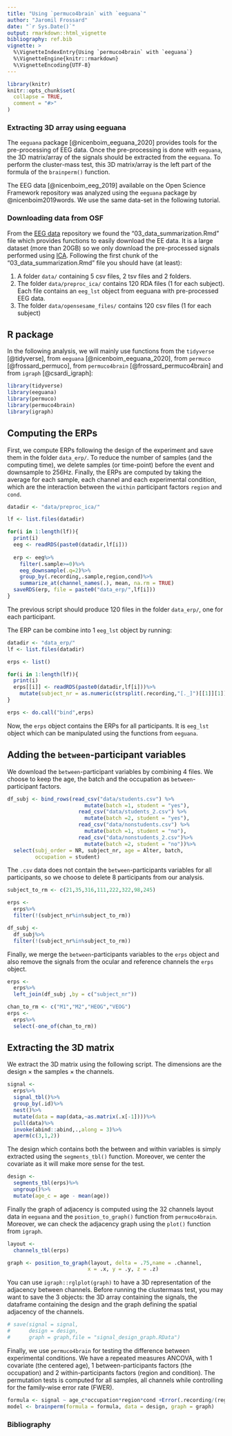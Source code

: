 ```yaml
---
title: "Using `permuco4brain` with `eeguana`"
author: "Jaromil Frossard"
date: "`r Sys.Date()`"
output: rmarkdown::html_vignette
bibliography: ref.bib
vignette: >
  %\VignetteIndexEntry{Using `permuco4brain` with `eeguana`}
  %\VignetteEngine{knitr::rmarkdown}
  %\VignetteEncoding{UTF-8}
---
```


```r
library(knitr)
knitr::opts_chunk$set(
  collapse = TRUE,
  comment = "#>"
)
```


### Extracting 3D array using eeguana

The `eeguana` package [@nicenboim_eeguana_2020] provides tools for the pre-processing of EEG data. Once the pre-processing is done with `eeguana`, the 3D matrix/array of the signals should be extracted from the `eeguana`. To perform the cluster-mass test, this 3D matrix/array is the left part of the formula of the `brainperm()` function.

The EEG data [@nicenboim_eeg_2019] available on the Open Science Framework repository was analyzed using the `eeguana` package by @nicenboim2019words. We use the same data-set in the following tutorial.

### Downloading data from OSF

From the [EEG data](https://osf.io/ut7xq/) repository we found the "03_data_summarization.Rmd" file which provides functions to easily download the EE data. It is a large dataset (more than 20GB) so we only download the pre-processed signals performed using [ICA](https://en.wikipedia.org/wiki/Independent_component_analysis). Following the first chunk of the "03_data_summarization.Rmd" file you should have (at least):

1. A folder `data/` containing 5 csv files, 2 tsv files and 2 folders. 
2. The folder `data/preproc_ica/` contains 120 RDA files (1 for each subject). Each file contains an `eeg_lst` object from eeguana with pre-processed EEG data.
3. The folder `data/opensesame_files/` contains 120 csv files (1 for each subject)


## R package

In the following analysis, we will mainly use functions from the `tidyverse` [@tidyverse], from `eeguana` [@nicenboim_eeguana_2020], from `permuco` [@frossard_permuco], from `permuco4brain` [@frossard_permuco4brain] and from `igraph` [@csardi_igraph]:

```r
library(tidyverse)
library(eeguana)
library(permuco)
library(permuco4brain)
library(igraph)
```


## Computing the ERPs

First, we compute ERPs following the design of the experiment and save them in the folder `data_erp/`. To reduce the number of samples (and the computing time), we delete samples (or time-point) before the event and downsample to 256Hz. Finally, the ERPs are computed by taking the average for each sample, each channel and each experimental condition, which are the interaction between the `within` participant factors `region` and `cond`.



```r
datadir <- "data/preproc_ica/"

lf <- list.files(datadir)

for(i in 1:length(lf)){
  print(i)
  eeg <- readRDS(paste0(datadir,lf[i]))
  
  erp <- eeg%>%
    filter(.sample>=0)%>%
    eeg_downsample(.q=2)%>%
    group_by(.recording,.sample,region,cond)%>%
    summarize_at(channel_names(.), mean, na.rm = TRUE)
  saveRDS(erp, file = paste0("data_erp/",lf[i]))
}
```

The previous script should produce 120 files in the folder `data_erp/`, one for each participant.

The ERP can be combine into 1 `eeg_lst` object by running:

```r
datadir <- "data_erp/"
lf <- list.files(datadir)

erps <- list()

for(i in 1:length(lf)){
  print(i)
  erps[[i]] <- readRDS(paste0(datadir,lf[i]))%>%
    mutate(subject_nr = as.numeric(strsplit(.recording,"[._]")[[1]][1]))
}

erps <- do.call("bind",erps)
```

Now, the `erps` object contains the ERPs for all participants. It is  `eeg_lst` object which can be manipulated using the functions from `eeguana`.

## Adding the `between`-participant variables

We download the `between`-participant variables by combining 4 files. We choose to keep the age, the batch and the occupation as `between`-participant factors. 

```r
df_subj <- bind_rows(read_csv("data/students.csv") %>%
                         mutate(batch =1, student = "yes"),
                       read_csv("data/students_2.csv") %>%
                         mutate(batch =2, student = "yes"),
                       read_csv("data/nonstudents.csv") %>%
                         mutate(batch =1, student = "no"),
                       read_csv("data/nonstudents_2.csv")%>%
                         mutate(batch =2, student = "no"))%>%
  select(subj_order = NR, subject_nr, age = Alter, batch, 
         occupation = student)
```


The `.csv` data does not contain the `between`-participants variables for all participants, so we choose to delete 8 participants from our analysis. 


```r
subject_to_rm <- c(21,35,316,111,222,322,98,245)

erps <- 
  erps%>%
  filter(!(subject_nr%in%subject_to_rm))

df_subj <- 
  df_subj%>%
  filter(!(subject_nr%in%subject_to_rm))
```

Finally, we merge the `between`-participants variables to the `erps` object and also remove the signals from the ocular and reference channels the `erps` object.

```r
erps <- 
  erps%>%
  left_join(df_subj ,by = c("subject_nr"))

chan_to_rm <- c("M1","M2","HEOG","VEOG")
erps <- 
  erps%>%
  select(-one_of(chan_to_rm))
```

## Extracting the 3D matrix

We extract the 3D matrix using the following script. The dimensions are the design $\times$ the samples $\times$ the channels.

```r
signal <- 
  erps%>%
  signal_tbl()%>%
  group_by(.id)%>%
  nest()%>%
  mutate(data = map(data,~as.matrix(.x[-1])))%>%
  pull(data)%>%
  invoke(abind::abind,.,along = 3)%>%
  aperm(c(3,1,2))
```

The design which contains both the between and within variables is simply extracted using the `segments_tbl()` function. Moreover, we center the covariate as it will make more sense for the test.

```r
design <- 
  segments_tbl(erps)%>%
  ungroup()%>%
  mutate(age_c = age - mean(age))
```


Finally the graph of adjacency is computed using the 32 channels layout data in `eeguana` and the `position_to_graph()` function from `permuco4brain`. Moreover, we can check the adjacency graph using the `plot()` function from `igraph`.

```r
layout <- 
  channels_tbl(erps)

graph <- position_to_graph(layout, delta = .75,name = .channel,
                          x = .x, y = .y, z = .z)
```

You can use `igraph::rglplot(graph)` to have a 3D representation of the adjacency between channels.
Before running the clustermass test, you may want to save the 3 objects: the 3D array containing the signals, the dataframe containing the design and the graph defining the spatial adjacency of the channels.

```r
# save(signal = signal,
#      design = design,
#      graph = graph,file = "signal_design_graph.RData")
```

Finally, we use `permuco4brain` for testing the difference between experimental conditions. We have a repeated measures ANCOVA, with 1 covariate (the centered age), 1 between-participants factors (the occupation) and 2 within-participants factors (region and condition). The permutation tests is computed for all samples, all channels while controlling for the family-wise error rate (FWER).


```r
formula <- signal ~ age_c*occupation*region*cond +Error(.recording/(region*cond))
model <- brainperm(formula = formula, data = design, graph = graph)
```


### Bibliography

